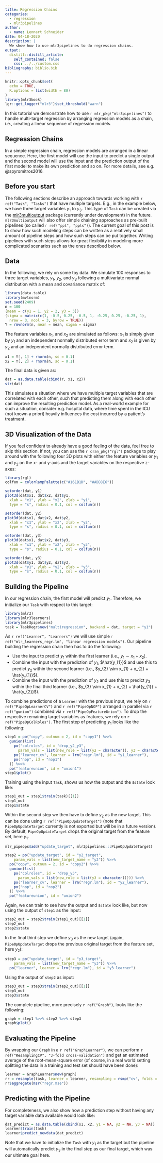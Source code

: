 ```yaml
---
title: Regression Chains
categories:
  - regression
  - mlr3pipelines
author:
  - name: Lennart Schneider
date: 04-18-2020
description: |
  We show how to use mlr3pipelines to do regression chains.
output:
  distill::distill_article:
    self_contained: false
    css: ../../custom.css
bibliography: biblio.bib
---
```


```r
knitr::opts_chunk$set(
  echo = TRUE,
  R.options = list(width = 80)
)
library(mlr3book)
lgr::get_logger("mlr3")$set_threshold("warn")
```

In this tutorial we demonstrate how to use `r mlr_pkg("mlr3pipelines")` to handle multi-target regression by arranging regression models as a chain, i.e., creating a linear sequence of regression models.

## Regression Chains

In a simple regression chain, regression models are arranged in a linear sequence.
Here, the first model will use the input to predict a single output and the second model will use the input and the prediction output of the first model to make its own prediction and so on.
For more details, see e.g. @spyromitros2016.

## Before you start

The following sections describe an approach towards working with `r ref("Task", "Tasks")` that have multiple targets.
E.g., in the example below, we have three target variables $y_{1}$ to $y_{3}$.
This type of `Task` can be created via the [mlr3multioutput](https://github.com/mlr-org/mlr3multioutput/) package (currently under development) in the future.
`mlr3multioutput` will also offer simple chaining approaches as pre-built pipelines (so called `r ref("ppl", "ppls")`).
The current goal of this post is to show how such modeling steps can be written as a relatively small amount of pipeline steps and how such steps can be put together.
Writing pipelines with such steps allows for great flexibility in modeling more complicated scenarios such as the ones described below.

## Data

In the following, we rely on some toy data.
We simulate 100 responses to three target variables, $y_{1}$, $y_{2}$, and $y_{3}$ following a multivariate normal distribution with a mean and covariance matrix of:

```r
library(data.table)
library(mvtnorm)
set.seed(2409)
n = 100
(mean = c(y1 = 1, y2 = 2, y3 = 3))
(sigma = matrix(c(1, -0.5, 0.25, -0.5, 1, -0.25, 0.25, -0.25, 1),
  nrow = 3, ncol = 3, byrow = TRUE))
Y = rmvnorm(n, mean = mean, sigma = sigma)
```

The feature variables $x_{1}$, and $x_{2}$ are simulated as follows: $x_{1}$ is simply given by $y_{1}$ and an independent normally distributed error term and $x_{2}$ is given by $y_{2}$ and an independent normally distributed error term.

```r
x1 = Y[, 1] + rnorm(n, sd = 0.1)
x2 = Y[, 2] + rnorm(n, sd = 0.1)
```

The final data is given as:

```r
dat = as.data.table(cbind(Y, x1, x2))
str(dat)
```

This simulates a situation where we have multiple target variables that are correlated with each other, such that predicting them along with each other can improve the resulting prediction model.
As a real-world example for such a situation, consider e.g. hospital data, where time spent in the ICU (not known a priori) heavily influences the cost incurred by a patient's treatment.

## 3D Visualization of the Data

If you feel confident to already have a good feeling of the data, feel free to skip this section.
If not, you can use the `r cran_pkg("rgl")` package to play around with the following four 3D plots with either the feature variables or $y_{1}$ and $y_{2}$ on the x- and y-axis and the target variables on the respective z-axes:

```r
library(rgl)
colfun = colorRampPalette(c("#161B1D", "#ADD8E6"))
```

```r
setorder(dat, y1)
plot3d(dat$x1, dat$x2, dat$y1,
  xlab = "x1", ylab = "x2", zlab = "y1",
  type = "s", radius = 0.1, col = colfun(n))
```

```r
setorder(dat, y2)
plot3d(dat$x1, dat$x2, dat$y2,
  xlab = "x1", ylab = "x2", zlab = "y2",
  type = "s", radius = 0.1, col = colfun(n))
```

```r
setorder(dat, y3)
plot3d(dat$x1, dat$x2, dat$y3,
  xlab = "x1", ylab = "x2", zlab = "y3",
  type = "s", radius = 0.1, col = colfun(n))
```

```r
setorder(dat, y3)
plot3d(dat$y1, dat$y2, dat$y3,
  xlab = "y1", ylab = "y2", zlab = "y3",
  type = "s", radius = 0.1, col = colfun(n))
```

## Building the Pipeline

In our regression chain, the first model will predict $y_{1}$.
Therefore, we initialize our `Task` with respect to this target:

```r
library(mlr3)
library(mlr3learners)
library(mlr3pipelines)
task = TaskRegr$new("multiregression", backend = dat, target = "y1")
```

As `r ref("Learner", "Learners")` we will use simple `r ref("mlr_learners_regr.lm", "linear regression models")`.
Our pipeline building the regression chain then has to do the following:

* Use the input to predict $y_{1}$ within the first learner (i.e., $y_{1} \sim x_{1} + x_{2}$).
* Combine the input with the prediction of $y_{1}$, $\hat{y_{1}}$ and use this to predict $y_{2}$ within the second learner (i.e., $y_{2} \sim x_{1} + x_{2} + \hat{y_{1}}$).
* Combine the input with the prediction of $y_{2}$ and use this to predict $y_{3}$ within the final third learner (i.e., $y_{3} \sim x_{1} + x_{2} + \hat{y_{1}} + \hat{y_{2}}$).

To combine predictions of a `Learner` with the previous input, we rely on `r ref("PipeOpLearnerCV")` and `r ref("PipeOpNOP")` arranged in parallel via `r ref("gunion")` combined via `r ref("PipeOpFeatureUnion")`.
To drop the respective remaining target variables as features, we rely on `r ref("PipeOpColRoles")`.
The first step of predicting $y_{1}$ looks like the following:

```r
step1 = po("copy", outnum = 2, id = "copy1") %>>%
  gunion(list(
    po("colroles", id = "drop_y2_y3",
      param_vals = list(new_role = list(y2 = character(), y3 = character()))) %>>%
    po("learner_cv", learner = lrn("regr.lm"), id = "y1_learner"),
    po("nop", id = "nop1")
  )) %>>%
  po("featureunion", id = "union1")
step1$plot()
```

Training using the input `Task`, shows us how the output and the `$state` look like:

```r
step1_out = step1$train(task)[[1]]
step1_out
step1$state
```

Within the second step we then have to define $y_{2}$ as the new target.
This can be done using `r ref("PipeOpUpdateTarget")` (note that `PipeOpUpdateTarget` currently is not exported but will be in a future version).
By default, `PipeOpUpdateTarget` drops the original target from the feature set, here $y_{1}$.

```r
mlr_pipeops$add("update_target", mlr3pipelines:::PipeOpUpdateTarget)
```

```r
step2 = po("update_target", id = "y2_target",
    param_vals = list(new_target_name = "y2")) %>>%
  po("copy", outnum = 2, id = "copy2") %>>%
  gunion(list(
    po("colroles", id = "drop_y3",
      param_vals = list(new_role = list(y3 = character()))) %>>%
    po("learner_cv", learner = lrn("regr.lm"), id = "y2_learner"),
    po("nop", id = "nop2")
  )) %>>%
  po("featureunion", id = "union2")
```

Again, we can train to see how the output and `$state` look like, but now using the output of `step1` as the input:

```r
step2_out = step2$train(step1_out)[[1]]
step2_out
step2$state
```

In the final third step we define $y_{3}$ as the new target (again, `PipeOpUpdateTarget` drops the previous original target from the feature set, here $y_{2}$):

```r
step3 = po("update_target", id = "y3_target",
    param_vals = list(new_target_name = "y3")) %>>%
  po("learner", learner = lrn("regr.lm"), id = "y3_learner")
```

Using the output of `step2` as input:

```r
step3_out = step3$train(step2_out)[[1]]
step3_out
step3$state
```

The complete pipeline, more precisely `r ref("Graph")`, looks like the following:

```r
graph = step1 %>>% step2 %>>% step3
graph$plot()
```

## Evaluating the Pipeline

By wrapping our `Graph` in a `r ref("GraphLearner")`, we can perform `r ref("ResamplingCV", "3-fold cross-validation")` and get an estimated average of the root-mean-square error (of course, in a real world setting splitting the data in a training and test set should have been done):

```r
learner = GraphLearner$new(graph)
rr = resample(task, learner = learner, resampling = rsmp("cv", folds = 3))
rr$aggregate(msr("regr.mse"))
```

## Predicting with the Pipeline

For completeness, we also show how a prediction step without having any target variable data available would look like:

```r
dat_predict = as.data.table(cbind(x1, x2, y1 = NA, y2 = NA, y3 = NA))
learner$train(task)
learner$predict_newdata(dat_predict)
```

Note that we have to initialize the `Task` with $y_{1}$ as the target but the pipeline will automatically predict $y_{3}$ in the final step as our final target, which was our ultimate goal here.
